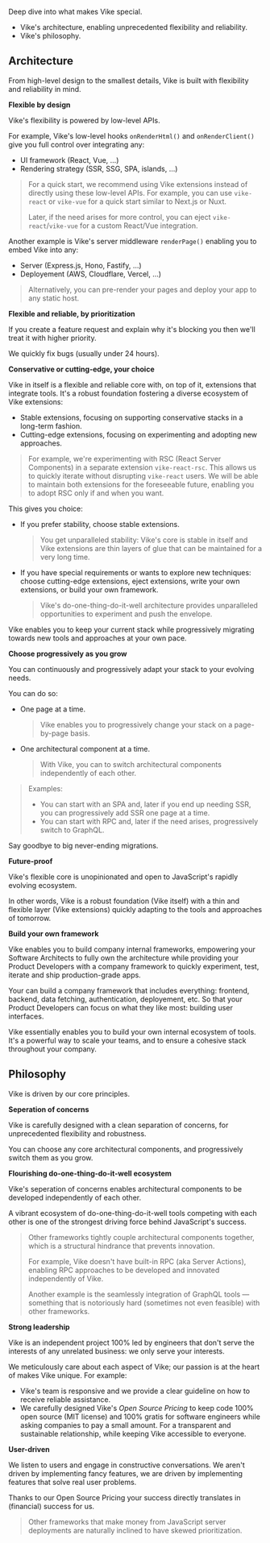 
Deep dive into what makes Vike special.
- Vike's <Link href="#architecture">architecture</Link>, enabling unprecedented flexibility and reliability.
- Vike's <Link href="#philosophy">philosophy</Link>.



## Architecture

From high-level design to the smallest details, Vike is built with flexibility and reliability in mind.


**Flexible by design**

Vike's flexibility is powered by low-level APIs.

For example, Vike's low-level hooks <Link href="/onRenderHtml">`onRenderHtml()`</Link> and <Link href="/onRenderClient">`onRenderClient()`</Link> give you full control over integrating any:
 - UI framework (React, Vue, ...)
 - Rendering strategy (SSR, SSG, SPA, islands, ...)

> For a quick start, we recommend using <Link href="/extensions">Vike extensions</Link> instead of directly using these low-level APIs. For example, you can use `vike-react` or `vike-vue` for a quick start similar to Next.js or Nuxt.
>
> Later, if the need arises for more control, you can <Link href="/eject">eject</Link> `vike-react`/`vike-vue` for a custom React/Vue integration.

Another example is Vike's server middleware <Link href="/renderPage"><code>renderPage()</code></Link> enabling you to embed Vike into any:
- Server (Express.js, Hono, Fastify, ...)
- Deployement (AWS, Cloudflare, Vercel, ...)

> Alternatively, you can <Link href="/pre-rending">pre-render your pages</Link> and deploy your app to any static host.


**Flexible and reliable, by prioritization**

If you create a feature request and explain why it's blocking you then we'll treat it with higher priority.

We quickly fix bugs (usually under 24 hours).


**Conservative or cutting-edge, your choice**

Vike in itself is a flexible and reliable core with, on top of it, extensions that integrate tools. It's a robust foundation fostering a diverse ecosystem of <Link href="/extensions">Vike extensions</Link>:
 - Stable extensions, focusing on supporting conservative stacks in a long-term fashion.
 - Cutting-edge extensions, focusing on experimenting and adopting new approaches.

> For example, we're experimenting with RSC (React Server Components) in a separate extension `vike-react-rsc`. This allows us to quickly iterate without disrupting `vike-react` users. We will be able to maintain both extensions for the foreseeable future, enabling you to adopt RSC only if and when you want.

This gives you choice:
 - If you prefer stability, choose stable extensions.
   > You get unparalleled stability: Vike's core is stable in itself and Vike extensions are thin layers of glue that can be maintained for a very long time.
 - If you have special requirements or wants to explore new techniques: choose cutting-edge extensions, <Link href="/eject">eject extensions</Link>, write your own extensions, or <Link href="/build-your-own-framework">build your own framework</Link>.
   > Vike's do-one-thing-do-it-well architecture provides unparalleled opportunities to experiment and push the envelope.

Vike enables you to keep your current stack while progressively migrating towards new tools and approaches at your own pace.


**Choose progressively as you grow**

You can continuously and progressively adapt your stack to your evolving needs.

You can do so:
 - One page at a time.
   > Vike enables you to <Link href="/config#powerful">progressively change your stack on a page-by-page basis</Link>.
 - One architectural component at a time.
   > With Vike, you can to switch architectural components independently of each other.

> Examples:
> - You can start with an SPA and, later if you end up needing SSR, <Link href="/ssr">you can progressively add SSR</Link> one page at a time.
> - You can start with RPC and, later if the need arises, progressively switch to GraphQL.

Say goodbye to big never-ending migrations.


**Future-proof**

Vike's flexible core is unopinionated and open to JavaScript's rapidly evolving ecosystem.

In other words, Vike is a robust foundation (Vike itself) with a thin and flexible layer (Vike extensions) quickly adapting to the tools and approaches of tomorrow.


**Build your own framework**

Vike enables you to <Link href="/build-your-own-framework">build company internal frameworks</Link>, empowering your Software Architects to fully own the architecture while providing your Product Developers with a company framework to quickly experiment, test, iterate and ship production-grade apps.

Your can build a company framework that includes everything: frontend, backend, data fetching, authentication, deployement, etc. So that your Product Developers can focus on what they like most: building user interfaces.

Vike essentially enables you to build your own internal ecosystem of tools. It's a powerful way to scale your teams, and to ensure a cohesive stack throughout your company.




## Philosophy

Vike is driven by our core principles.


**Seperation of concerns**

Vike is carefully designed with a clean separation of concerns, for unprecedented flexibility and robustness.

You can choose any core architectural components, and progressively switch them as you grow.


**Flourishing do-one-thing-do-it-well ecosystem**

Vike's seperation of concerns enables architectural components to be developed independently of each other.

A vibrant ecosystem of do-one-thing-do-it-well tools competing with each other is one of the strongest driving force behind JavaScript's success.

> Other frameworks tightly couple architectural components together, which is a structural hindrance that prevents innovation.
>
> For example, Vike doesn't have built-in <Link href="/https://telefunc.com/RPC">RPC</Link> (aka Server Actions), enabling RPC approaches to be developed and innovated independently of Vike.
>
> Another example is the seamlessly integration of GraphQL tools &mdash; something that is notoriously hard (sometimes not even feasible) with other frameworks.


**Strong leadership**

Vike is an independent project 100% led by engineers that don't serve the interests of any unrelated business: we only serve your interests.

We meticulously care about each aspect of Vike; our passion is at the heart of makes Vike unique. For example:
- Vike's team is responsive and we provide <Link href="/faq#how-can-i-reach-out-for-help">a clear guideline</Link> on how to receive reliable assistance.
- We carefully designed Vike's *Open Source Pricing* to keep code 100% open source (MIT license) and 100% gratis for software engineers while asking companies to pay a small amount. For a transparent and sustainable relationship, while keeping Vike accessible to everyone.


**User-driven**

We listen to users and engage in constructive conversations. We aren't driven by implementing fancy features, we are driven by implementing features that solve real user problems.

Thanks to our Open Source Pricing your success directly translates in (financial) success for us.

> Other frameworks that make money from JavaScript server deployments are naturally inclined to have skewed prioritization.
